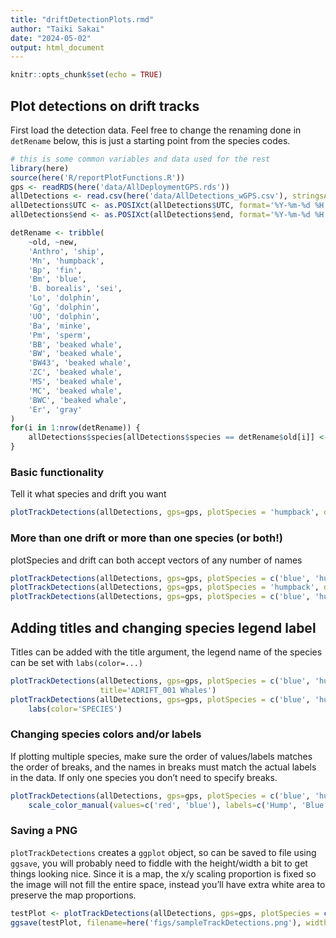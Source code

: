 ```yaml
---
title: "driftDetectionPlots.rmd"
author: "Taiki Sakai"
date: "2024-05-02"
output: html_document
---
```


```r
knitr::opts_chunk$set(echo = TRUE)
```

## Plot detections on drift tracks

First load the detection data. Feel free to change the renaming done in `detRename` below,
this is just a starting point from the species codes.

```r
# this is some common variables and data used for the rest
library(here)
source(here('R/reportPlotFunctions.R'))
gps <- readRDS(here('data/AllDeploymentGPS.rds'))
allDetections <- read.csv(here('data/AllDetections_wGPS.csv'), stringsAsFactors = FALSE)
allDetections$UTC <- as.POSIXct(allDetections$UTC, format='%Y-%m-%d %H:%M:%S', tz='UTC')
allDetections$end <- as.POSIXct(allDetections$end, format='%Y-%m-%d %H:%M:%S', tz='UTC')

detRename <- tribble(
    ~old, ~new,
    'Anthro', 'ship',
    'Mn', 'humpback',
    'Bp', 'fin',
    'Bm', 'blue',
    'B. borealis', 'sei',
    'Lo', 'dolphin',
    'Gg', 'dolphin',
    'UO', 'dolphin',
    'Ba', 'minke',
    'Pm', 'sperm',
    'BB', 'beaked whale',
    'BW', 'beaked whale',
    'BW43', 'beaked whale',
    'ZC', 'beaked whale',
    'MS', 'beaked whale',
    'MC', 'beaked whale',
    'BWC', 'beaked whale',
    'Er', 'gray'
)
for(i in 1:nrow(detRename)) {
    allDetections$species[allDetections$species == detRename$old[i]] <- detRename$new[i]
}
```

### Basic functionality

Tell it what species and drift you want

```r
plotTrackDetections(allDetections, gps=gps, plotSpecies = 'humpback', drift='ADRIFT_001')
```

### More than one drift or more than one species (or both!)

plotSpecies and drift can both accept vectors of any number of names

```r
plotTrackDetections(allDetections, gps=gps, plotSpecies = c('blue', 'humpback'), drift='ADRIFT_001')
plotTrackDetections(allDetections, gps=gps, plotSpecies = 'humpback', drift=c('ADRIFT_001', 'ADRIFT_002'))
plotTrackDetections(allDetections, gps=gps, plotSpecies = c('blue', 'humpback'), drift=c('ADRIFT_001', 'ADRIFT_002'))
```

## Adding titles and changing species legend label

Titles can be added with the title argument, the legend name of the species
can be set with `labs(color=...)`

```r
plotTrackDetections(allDetections, gps=gps, plotSpecies = c('blue', 'humpback'), drift='ADRIFT_001', 
                    title='ADRIFT_001 Whales')
plotTrackDetections(allDetections, gps=gps, plotSpecies = c('blue', 'humpback'), drift='ADRIFT_001') +
    labs(color='SPECIES')
```

### Changing species colors and/or labels

If plotting multiple species, make sure the order of values/labels matches
the order of breaks, and the names in breaks must match the actual labels in the
data. If only one species you don't need to specify breaks.

```r
plotTrackDetections(allDetections, gps=gps, plotSpecies = c('blue', 'humpback'), drift='ADRIFT_001') +
    scale_color_manual(values=c('red', 'blue'), labels=c('Hump', 'Blue'), breaks=c('humpback', 'blue'))
```

### Saving a PNG

`plotTrackDetections` creates a `ggplot` object, so can be saved to file using `ggsave`, you will
probably need to fiddle with the height/width a bit to get things looking nice. Since it is a map,
the x/y scaling proportion is fixed so the image will not fill the entire space, instead you'll have
extra white area to preserve the map proportions.

```r
testPlot <- plotTrackDetections(allDetections, gps=gps, plotSpecies = c('blue', 'humpback'), drift='ADRIFT_001')
ggsave(testPlot, filename=here('figs/sampleTrackDetections.png'), width=6, height=10)
```

